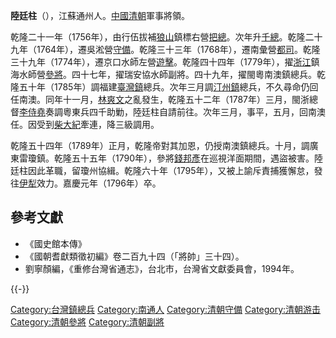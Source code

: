 '''陸廷柱'''（{{bd|？||1796年||Lu陸}}），江蘇通州人。[[中國|中國]][[清朝|清朝]]軍事將領。

乾隆二十一年（1756年），由行伍拔補[[狼山|狼山]]鎮標右營[[把總|把總]]。次年升[[千總|千總]]。乾隆二十九年（1764年），遷吳淞營[[守備|守備]]。乾隆三十三年（1768年），遷南彙營[[都指挥使司|都司]]。乾隆三十九年（1774年），遷京口水師左營[[遊擊|遊擊]]。乾隆四十四年（1779年），擢[[浙江|浙江]]鎮海水師營[[參將|參將]]。四十七年，擢瑞安協水師副將。四十九年，擢閩粵南澳鎮總兵。乾隆五十年（1785年）調福建[[臺灣鎮|臺灣鎮]]總兵。次年三月調[[汀州鎮|汀州鎮]]總兵，不久尋命仍回任南澳。同年十一月，[[林爽文|林爽文]]之亂發生，乾隆五十二年（1787年）三月，閩浙總督[[李侍堯|李侍堯]]奏調粵東兵四千助勦，陸廷柱自請前往。次年三月，事平，五月，回南澳任。因受到[[柴大紀|柴大紀]]牽連，降三級調用。

乾隆五十四年（1789年）正月，乾隆帝對其加恩，仍授南澳鎮總兵。十月，調廣東雷瓊鎮。乾隆五十五年（1790年），參將[[錢邦彥|錢邦彥]]在巡視洋面期間，遇盜被害。陸廷柱因此革職，留瓊州協緝。乾隆六十年（1795年），又被上諭斥責捕獲懈怠，發往[[伊犁|伊犁]]效力。嘉慶元年（1796年）卒。

==參考文獻==
*《國史館本傳》
*《國朝耆獻類徵初編》卷二百九十四（「將帥」三十四）。
*劉寧顏編，《重修台灣省通志》，台北市，台灣省文獻委員會，1994年。

{{-}}
{{start box}}
{{s-off}}
{{s-before|[[柴大紀|柴大紀]]}}
{{s-title|[[台灣鎮總兵|台灣鎮總兵]]|1786年上任}}
{{s-after|[[柴大紀|柴大紀]]}}
{{end box}}

[[Category:台灣鎮總兵|Category:台灣鎮總兵]]
[[Category:南通人|Category:南通人]]
[[Category:清朝守備|Category:清朝守備]]
[[Category:清朝游击|Category:清朝游击]]
[[Category:清朝參將|Category:清朝參將]]
[[Category:清朝副將|Category:清朝副將]]